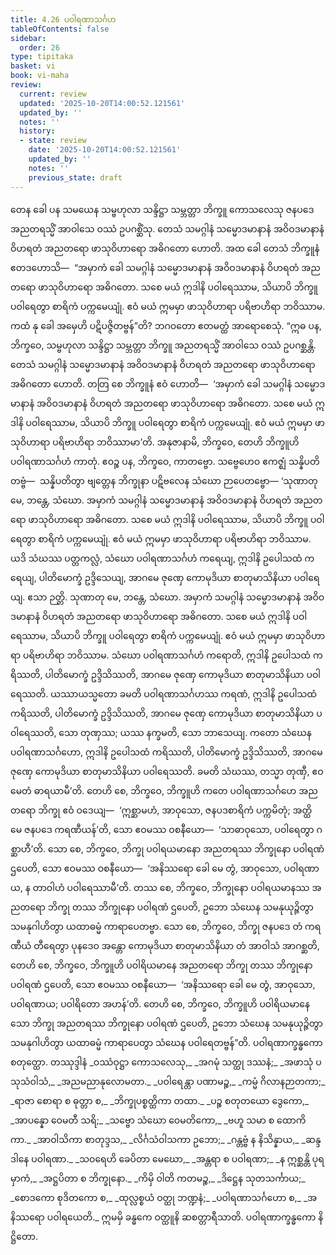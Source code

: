 ```yaml
---
title: 4.26 ပဝါရဏာသင်္ဂဟ
tableOfContents: false
sidebar:
  order: 26
type: tipitaka
basket: vi
book: vi-maha
review:
  current: review
  updated: '2025-10-20T14:00:52.121561'
  updated_by: ''
  notes: ''
  history:
  - state: review
    date: '2025-10-20T14:00:52.121561'
    updated_by: ''
    notes: ''
    previous_state: draft
---
```



<DynamicBreadcrumb />


<ReviewStatus review={frontmatter.review} showDetails={true} />

<HypothesisAnnotation frontmatter={frontmatter} />

<Division number="241" book="vi-maha" e="ch" v="3" p="261">

<Paragraph number="1111" book="vi-maha">
တေန ခေါ ပန သမယေန သမ္ဗဟုလာ သန္ဒိဋ္ဌာ သမ္ဘတ္တာ ဘိက္ခူ ကောသလေသု ဇနပဒေ အညတရသ္မိံ အာဝါသေ ဝဿံ ဥပဂစ္ဆိံသု. တေသံ သမဂ္ဂါနံ သမ္မောဒမာနာနံ အဝိဝဒမာနာနံ ဝိဟရတံ အညတရော ဖာသုဝိဟာရော အဓိဂတော ဟောတိ. အထ ခေါ တေသံ ဘိက္ခူနံ ဧတဒဟောသိ—  “အမှာကံ ခေါ သမဂ္ဂါနံ သမ္မောဒမာနာနံ အဝိဝဒမာနာနံ ဝိဟရတံ အညတရော ဖာသုဝိဟာရော အဓိဂတော. သစေ မယံ ဣဒါနိ ပဝါရေဿာမ, သိယာပိ ဘိက္ခူ ပဝါရေတွာ စာရိကံ ပက္ကမေယျုံ. ဧဝံ မယံ ဣမမှာ ဖာသုဝိဟာရာ ပရိဗာဟိရာ ဘဝိဿာမ. ကထံ နု ခေါ အမှေဟိ ပဋိပဇ္ဇိတဗ္ဗန်”တိ? ဘဂဝတော ဧတမတ္ထံ အာရောစေသုံ.
</Paragraph>

<Paragraph number="1112" book="vi-maha">
“ဣဓ ပန, ဘိက္ခဝေ, သမ္ဗဟုလာ သန္ဒိဋ္ဌာ သမ္ဘတ္တာ ဘိက္ခူ အညတရသ္မိံ အာဝါသေ ဝဿံ ဥပဂစ္ဆန္တိ. တေသံ သမဂ္ဂါနံ သမ္မောဒမာနာနံ အဝိဝဒမာနာနံ ဝိဟရတံ အညတရော ဖာသုဝိဟာရော အဓိဂတော ဟောတိ. တတြ စေ ဘိက္ခူနံ ဧဝံ ဟောတိ—  ‘အမှာကံ ခေါ သမဂ္ဂါနံ သမ္မောဒမာနာနံ အဝိဝဒမာနာနံ ဝိဟရတံ အညတရော ဖာသုဝိဟာရော အဓိဂတော. သစေ မယံ ဣဒါနိ ပဝါရေဿာမ, သိယာပိ ဘိက္ခူ ပဝါရေတွာ စာရိကံ ပက္ကမေယျုံ. ဧဝံ မယံ ဣမမှာ ဖာသုဝိဟာရာ ပရိဗာဟိရာ ဘဝိဿာမာ’တိ. အနုဇာနာမိ, ဘိက္ခဝေ, တေဟိ ဘိက္ခူဟိ ပဝါရဏာသင်္ဂဟံ ကာတုံ. ဧဝဉ္စ ပန, ဘိက္ခဝေ, ကာတဗ္ဗော. သဗ္ဗေဟေဝ ဧကဇ္ဈံ သန္နိပတိတဗ္ဗံ—  သန္နိပတိတွာ ဗျတ္တေန ဘိက္ခုနာ ပဋိဗလေန သံဃော ဉာပေတဗ္ဗော—
</Paragraph>

<Paragraph number="1113" book="vi-maha">
‘သုဏာတု မေ, ဘန္တေ, သံဃော. အမှာကံ သမဂ္ဂါနံ သမ္မောဒမာနာနံ အဝိဝဒမာနာနံ ဝိဟရတံ အညတရော ဖာသုဝိဟာရော အဓိဂတော. သစေ မယံ ဣဒါနိ ပဝါရေဿာမ, သိယာပိ ဘိက္ခူ ပဝါရေတွာ စာရိကံ ပက္ကမေယျုံ. ဧဝံ မယံ ဣမမှာ ဖာသုဝိဟာရာ ပရိဗာဟိရာ ဘဝိဿာမ. ယဒိ သံဃဿ ပတ္တကလ္လံ, သံဃော ပဝါရဏာသင်္ဂဟံ ကရေယျ, ဣဒါနိ ဥပေါသထံ ကရေယျ, ပါတိမောက္ခံ ဥဒ္ဒိသေယျ, အာဂမေ ဇုဏှေ ကောမုဒိယာ စာတုမာသိနိယာ ပဝါရေယျ. ဧသာ ဉတ္တိ.
</Paragraph>

<Paragraph number="1114" book="vi-maha">
သုဏာတု မေ, ဘန္တေ, သံဃော. အမှာကံ သမဂ္ဂါနံ သမ္မောဒမာနာနံ အဝိဝဒမာနာနံ ဝိဟရတံ အညတရော ဖာသုဝိဟာရော အဓိဂတော. သစေ မယံ ဣဒါနိ ပဝါရေဿာမ, သိယာပိ ဘိက္ခူ ပဝါရေတွာ စာရိကံ ပက္ကမေယျုံ. ဧဝံ မယံ ဣမမှာ ဖာသုဝိဟာရာ ပရိဗာဟိရာ ဘဝိဿာမ. သံဃော ပဝါရဏာသင်္ဂဟံ ကရောတိ, ဣဒါနိ ဥပေါသထံ ကရိဿတိ, ပါတိမောက္ခံ ဥဒ္ဒိသိဿတိ, အာဂမေ ဇုဏှေ ကောမုဒိယာ စာတုမာသိနိယာ ပဝါရေဿတိ. ယဿာယသ္မတော ခမတိ ပဝါရဏာသင်္ဂဟဿ ကရဏံ, ဣဒါနိ ဥပေါသထံ ကရိဿတိ, ပါတိမောက္ခံ ဥဒ္ဒိသိဿတိ, အာဂမေ ဇုဏှေ ကောမုဒိယာ စာတုမာသိနိယာ ပဝါရေဿတိ, သော တုဏှဿ; ယဿ နက္ခမတိ, သော ဘာသေယျ.
</Paragraph>

<Paragraph number="1115" book="vi-maha">
ကတော သံဃေန ပဝါရဏာသင်္ဂဟော, ဣဒါနိ ဥပေါသထံ ကရိဿတိ, ပါတိမောက္ခံ ဥဒ္ဒိသိဿတိ, အာဂမေ ဇုဏှေ ကောမုဒိယာ စာတုမာသိနိယာ ပဝါရေဿတိ. ခမတိ သံဃဿ, တသ္မာ တုဏှီ, ဧဝမေတံ ဓာရယာမီ’တိ.
</Paragraph>

<Paragraph number="1116" book="vi-maha">
တေဟိ စေ, ဘိက္ခဝေ, ဘိက္ခူဟိ ကတေ ပဝါရဏာသင်္ဂဟေ အညတရော ဘိက္ခု ဧဝံ ဝဒေယျ—  ‘ဣစ္ဆာမဟံ, အာဝုသော, ဇနပဒစာရိကံ ပက္ကမိတုံ; အတ္ထိ မေ ဇနပဒေ ကရဏီယန်’တိ, သော ဧဝမဿ ဝစနီယော—  ‘သာဓာဝုသော, ပဝါရေတွာ ဂစ္ဆာဟီ’တိ. သော စေ, ဘိက္ခဝေ, ဘိက္ခု ပဝါရယမာနော အညတရဿ ဘိက္ခုနော ပဝါရဏံ ဌပေတိ, သော ဧဝမဿ ဝစနီယော—  ‘အနိဿရော ခေါ မေ တွံ, အာဝုသော, ပဝါရဏာယ, န တာဝါဟံ ပဝါရေဿာမီ’တိ. တဿ စေ, ဘိက္ခဝေ, ဘိက္ခုနော ပဝါရယမာနဿ အညတရော ဘိက္ခု တဿ ဘိက္ခုနော ပဝါရဏံ ဌပေတိ, ဥဘော သံဃေန သမနုယုဉ္ဇိတွာ သမနုဂါဟိတွာ ယထာဓမ္မံ ကာရာပေတဗ္ဗာ. သော စေ, ဘိက္ခဝေ, ဘိက္ခု ဇနပဒေ တံ ကရဏီယံ တီရေတွာ ပုနဒေဝ အန္တော ကောမုဒိယာ စာတုမာသိနိယာ တံ အာဝါသံ အာဂစ္ဆတိ, တေဟိ စေ, ဘိက္ခဝေ, ဘိက္ခူဟိ ပဝါရိယမာနေ အညတရော ဘိက္ခု တဿ ဘိက္ခုနော ပဝါရဏံ ဌပေတိ, သော ဧဝမဿ ဝစနီယော—  ‘အနိဿရော ခေါ မေ တွံ, အာဝုသော, ပဝါရဏာယ; ပဝါရိတော အဟန်’တိ. တေဟိ စေ, ဘိက္ခဝေ, ဘိက္ခူဟိ ပဝါရိယမာနေ သော ဘိက္ခု အညတရဿ ဘိက္ခုနော ပဝါရဏံ ဌပေတိ, ဥဘော သံဃေန သမနုယုဉ္ဇိတွာ သမနုဂါဟိတွာ ယထာဓမ္မံ ကာရာပေတွာ သံဃေန ပဝါရေတဗ္ဗန်”တိ.

</Paragraph>
</Division>

<Paragraph number="1117" type="center" book="vi-maha">
ပဝါရဏာက္ခန္ဓကော စတုတ္ထော.



</Paragraph>

<Paragraph number="1118" type="center" book="vi-maha">
တဿုဒ္ဒါနံ


</Paragraph>

<Paragraph number="1119" type="verses" book="vi-maha">
_ဝဿံဝုဋ္ဌာ ကောသလေသု,_  
_အဂမုံ သတ္ထု ဒဿနံ;_  
_အဖာသုံ ပသုသံဝါသံ,_  
_အညမညာနုလောမတာ._  

</Paragraph>

<Paragraph number="1120" type="verses" book="vi-maha">
_ပဝါရေန္တာ ပဏာမဉ္စ,_  
_ကမ္မံ ဂိလာနဉာတကာ;_  
_ရာဇာ စောရာ စ ဓုတ္တာ စ,_  
_ဘိက္ခုပစ္စတ္ထိကာ တထာ._  

</Paragraph>

<Paragraph number="1121" type="verses" book="vi-maha">
_ပဉ္စ စတုတယော ဒွေကော,_  
_အာပန္နော ဝေမတီ သရိ;_  
_သဗ္ဗော သံဃော ဝေမတိကော,_  
_ဗဟူ သမာ စ ထောကိကာ._  

</Paragraph>

<Paragraph number="1122" type="verses" book="vi-maha">
_အာဝါသိကာ စာတုဒ္ဒသ,_  
_လိင်္ဂသံဝါသကာ ဥဘော;_  
_ဂန္တဗ္ဗံ န နိသိန္နာယ,_  
_ဆန္ဒဒါနေ ပဝါရဏာ._  

</Paragraph>

<Paragraph number="1123" type="verses" book="vi-maha">
_သဝရေဟိ ခေပိတာ မေဃော,_  
_အန္တရာ စ ပဝါရဏာ;_  
_န ဣစ္ဆန္တိ ပုရမှာကံ,_  
_အဋ္ဌပိတာ စ ဘိက္ခုနော._  

</Paragraph>

<Paragraph number="1124" type="verses" book="vi-maha">
_ကိမှိ ဝါတိ ကတမဉ္စ,_  
_ဒိဋ္ဌေန သုတသင်္ကာယ;_  
_စောဒကော စုဒိတကော စ,_  
_ထုလ္လစ္စယံ ဝတ္ထု ဘဏ္ဍနံ;_  
_ပဝါရဏာသင်္ဂဟော စ,_  
_အနိဿရော ပဝါရယေတိ._  


</Paragraph>

<Paragraph number="1125" type="center" book="vi-maha">
ဣမမှိ ခန္ဓကေ ဝတ္ထူနိ ဆစတ္တာရီသာတိ.



</Paragraph>

<Paragraph number="1126" type="center" book="vi-maha">
ပဝါရဏာက္ခန္ဓကော နိဋ္ဌိတော.
</Paragraph>